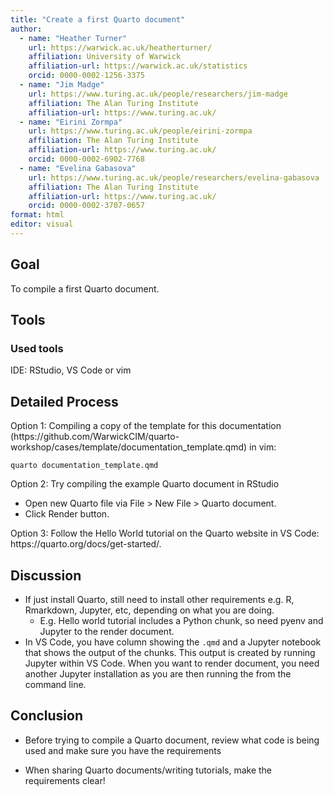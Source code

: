 ```yaml
---
title: "Create a first Quarto document"
author: 
  - name: "Heather Turner"
    url: https://warwick.ac.uk/heatherturner/
    affiliation: University of Warwick
    affiliation-url: https://warwick.ac.uk/statistics
    orcid: 0000-0002-1256-3375
  - name: "Jim Madge"
    url: https://www.turing.ac.uk/people/researchers/jim-madge
    affiliation: The Alan Turing Institute
    affiliation-url: https://www.turing.ac.uk/
  - name: "Eirini Zormpa"
    url: https://www.turing.ac.uk/people/eirini-zormpa
    affiliation: The Alan Turing Institute
    affiliation-url: https://www.turing.ac.uk/
    orcid: 0000-0002-6902-7768
  - name: "Evelina Gabasova"
    url: https://www.turing.ac.uk/people/researchers/evelina-gabasova
    affiliation: The Alan Turing Institute
    affiliation-url: https://www.turing.ac.uk/
    orcid: 0000-0002-3707-0657            
format: html
editor: visual
---
```


## Goal

To compile a first Quarto document.

## Tools

### Used tools

IDE: RStudio, VS Code or vim

## Detailed Process

Option 1: Compiling a copy of the template for this documentation (https://github.com/WarwickCIM/quarto-workshop/cases/template/documentation_template.qmd) in vim:

```
quarto documentation_template.qmd
```

Option 2: Try compiling the example Quarto document in RStudio

- Open new Quarto file via File \> New File \> Quarto document.
- Click Render button.

Option 3: Follow the Hello World tutorial on the Quarto website in VS Code: https://quarto.org/docs/get-started/. 

## Discussion

- If just install Quarto, still need to install other requirements e.g. R, Rmarkdown, Jupyter, etc, depending on what you are doing.
    - E.g. Hello world tutorial includes a Python chunk, so need pyenv and Jupyter to the render document.
- In VS Code, you have column showing the `.qmd` and a Jupyter notebook that shows the output of the chunks. This output is created by running Jupyter within VS Code. When you want to render document, you need another Jupyter installation as you are then running the from the command line.

## Conclusion

- Before trying to compile a Quarto document, review what code is being used and make sure you have the requirements

- When sharing Quarto documents/writing tutorials, make the requirements clear!
